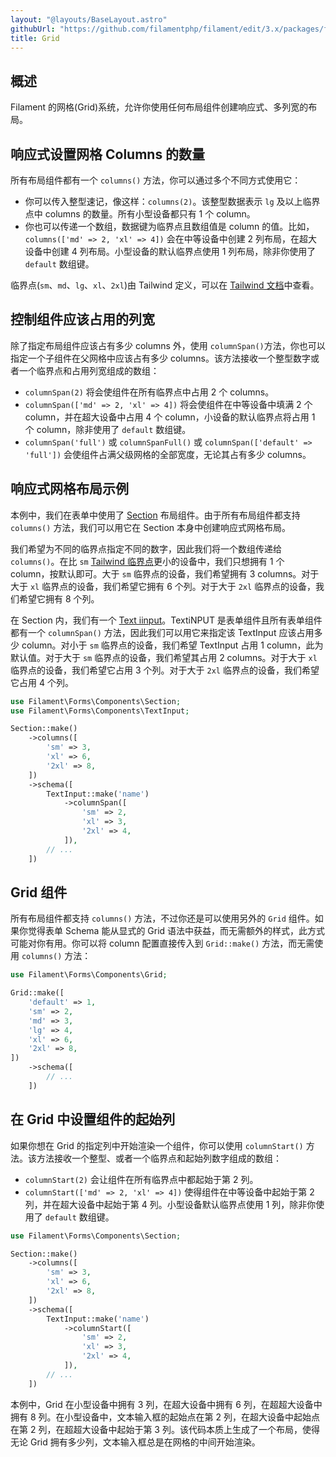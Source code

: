 ```yaml
---
layout: "@layouts/BaseLayout.astro"
githubUrl: "https://github.com/filamentphp/filament/edit/3.x/packages/forms/docs/04-layout/02-grid.md"
title: Grid
---
```


## 概述

Filament 的网格(Grid)系统，允许你使用任何布局组件创建响应式、多列宽的布局。

## 响应式设置网格 Columns 的数量

所有布局组件都有一个 `columns()` 方法，你可以通过多个不同方式使用它：

- 你可以传入整型速记，像这样：`columns(2)`。该整型数据表示 `lg` 及以上临界点中 columns 的数量。所有小型设备都只有 1 个 column。
- 你也可以传递一个数组，数据键为临界点且数组值是 column 的值。比如，`columns(['md' => 2, 'xl' => 4])` 会在中等设备中创建 2 列布局，在超大设备中创建 4 列布局。小型设备的默认临界点使用 1 列布局，除非你使用了 `default` 数组键。

临界点(`sm`、`md`、`lg`、`xl`、`2xl`)由 Tailwind 定义，可以在 [Tailwind 文档](https://tailwindcss.com/docs/responsive-design#overview)中查看。

## 控制组件应该占用的列宽

除了指定布局组件应该占有多少 columns 外，使用 `columnSpan()`方法，你也可以指定一个子组件在父网格中应该占有多少 columns。该方法接收一个整型数字或者一个临界点和占用列宽组成的数组：

- `columnSpan(2)` 将会使组件在所有临界点中占用 2 个 columns。
- `columnSpan(['md' => 2, 'xl' => 4])` 将会使组件在中等设备中填满 2 个 column，并在超大设备中占用 4 个 column，小设备的默认临界点将占用 1 个 column，除非使用了 `default` 数组键。
- `columnSpan('full')` 或 `columnSpanFull()` 或 `columnSpan(['default' => 'full'])` 会使组件占满父级网格的全部宽度，无论其占有多少 columns。

## 响应式网格布局示例

本例中，我们在表单中使用了 [Section](section) 布局组件。由于所有布局组件都支持 `columns()` 方法，我们可以用它在 Section 本身中创建响应式网格布局。

我们希望为不同的临界点指定不同的数字，因此我们将一个数组传递给 `columns()`。在比 `sm` [Tailwind 临界点](https://tailwindcss.com/docs/responsive-design#overview)更小的设备中，我们只想拥有 1 个 column，按默认即可。大于 `sm` 临界点的设备，我们希望拥有 3 columns。对于大于 `xl` 临界点的设备，我们希望它拥有 6 个列。对于大于 `2xl` 临界点的设备，我们希望它拥有 8 个列。

在 Section 内，我们有一个 [Text iinput](../fields/text-input)。TextiNPUT 是表单组件且所有表单组件都有一个 `columnSpan()` 方法，因此我们可以用它来指定该 TextInput 应该占用多少 column。对小于 `sm` 临界点的设备，我们希望 TextInput 占用 1 column，此为默认值。对于大于 `sm` 临界点的设备，我们希望其占用 2 columns。对于大于 `xl` 临界点的设备，我们希望它占用 3 个列。对于大于 `2xl` 临界点的设备，我们希望它占用 4 个列。

```php
use Filament\Forms\Components\Section;
use Filament\Forms\Components\TextInput;

Section::make()
    ->columns([
        'sm' => 3,
        'xl' => 6,
        '2xl' => 8,
    ])
    ->schema([
        TextInput::make('name')
            ->columnSpan([
                'sm' => 2,
                'xl' => 3,
                '2xl' => 4,
            ]),
        // ...
    ])
```

## Grid 组件

所有布局组件都支持 `columns()` 方法，不过你还是可以使用另外的 `Grid` 组件。如果你觉得表单 Schema 能从显式的 Grid 语法中获益，而无需额外的样式，此方式可能对你有用。你可以将 column 配置直接传入到 `Grid::make()` 方法，而无需使用 `columns()` 方法：

```php
use Filament\Forms\Components\Grid;

Grid::make([
    'default' => 1,
    'sm' => 2,
    'md' => 3,
    'lg' => 4,
    'xl' => 6,
    '2xl' => 8,
])
    ->schema([
        // ...
    ])
```

## 在 Grid 中设置组件的起始列

如果你想在 Grid 的指定列中开始渲染一个组件，你可以使用 `columnStart()` 方法。该方法接收一个整型、或者一个临界点和起始列数字组成的数组：

- `columnStart(2)` 会让组件在所有临界点中都起始于第 2 列。
- `columnStart(['md' => 2, 'xl' => 4])` 使得组件在中等设备中起始于第 2 列，并在超大设备中起始于第 4 列。小型设备默认临界点使用 1 列，除非你使用了 `default` 数组键。

```php
use Filament\Forms\Components\Section;

Section::make()
    ->columns([
        'sm' => 3,
        'xl' => 6,
        '2xl' => 8,
    ])
    ->schema([
        TextInput::make('name')
            ->columnStart([
                'sm' => 2,
                'xl' => 3,
                '2xl' => 4,
            ]),
        // ...
    ])
```

本例中，Grid 在小型设备中拥有 3 列，在超大设备中拥有 6 列，在超超大设备中拥有 8 列。在小型设备中，文本输入框的起始点在第 2 列，在超大设备中起始点在第 2 列，在超超大设备中起始于第 3 列。该代码本质上生成了一个布局，使得无论 Grid 拥有多少列，文本输入框总是在网格的中间开始渲染。
